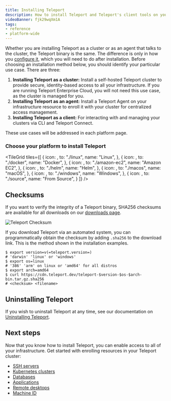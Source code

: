 ```yaml
---
title: Installing Teleport
description: How to install Teleport and Teleport's client tools on your platform, including binaries and instructions for Docker and Helm.
videoBanner: fjk29wqXm1A
tags:
- reference
- platform-wide
---
```


Whether you are installing Teleport as a cluster or as an agent that talks to the cluster, the Teleport binary is the same. The difference is only in how you [configure it](../reference/config.mdx), which you will need to do after installation. Before choosing an installation method below, you should identify your particular use case. There are three:

1. **Installing Teleport as a cluster:** Install a self-hosted Teleport cluster to provide secure, identity-based access to all your infrastructure. If you are running Teleport Enterprise Cloud, you will not need this use case, as the cluster is managed for you.
2. **Installing Teleport as an agent:** Install a Teleport Agent on your infrastructure resource to enroll it with your cluster for centralized access management.
3. **Installing Teleport as a client:** For interacting with and managing your clusters via CLI and Teleport Connect.

These use cases will be addressed in each platform page.

### Choose your platform to install Teleport

<TileGrid
  tiles={[
    {
      icon: <Icon name="linux" size="xl" />,
      to: "./linux",
      name: "Linux",
    },
    {
      icon: <Icon name="docker" size="xl" />,
      to: "./docker",
      name: "Docker",
    },
    {
      icon: <Icon name="ec2" size="xl" />,
      to: "./amazon-ec2",
      name: "Amazon EC2",
    },
    {
      icon: <Icon name="kubernetes2" size="xl" />,
      to: "./helm",
      name: "Helm",
    },
    {
      icon: <Icon name="apple" size="xl" />,
      to: "./macos",
      name: "macOS",
    },
    {
      icon: <Icon name="windows" size="xl" />,
      to: "./windows",
      name: "Windows",
    },
    {
      icon: <Icon name="laptop" size="xl" />,
      to: "./source",
      name: "From Source",
    }
  ]}
/>

## Checksums

If you want to verify the integrity of a Teleport binary, SHA256 checksums are
available for all downloads on our
[downloads page](https://goteleport.com/download/).

![Teleport Checksum](../../img/teleport-sha.png)

If you download Teleport via an automated system, you can programmatically
obtain the checksum by adding `.sha256` to the download link. This is the method
shown in the installation examples.

```code
$ export version=v(=teleport.version=)
# 'darwin' 'linux' or 'windows'
$ export os=linux
# '386' 'arm' on linux or 'amd64' for all distros
$ export arch=amd64
$ curl https://cdn.teleport.dev/teleport-$version-$os-$arch-bin.tar.gz.sha256
# <checksum> <filename>
```

## Uninstalling Teleport

If you wish to uninstall Teleport at any time, see our documentation on [Uninstalling Teleport](../zero-trust-access/management/admin/uninstall-teleport.mdx).

## Next steps

Now that you know how to install Teleport, you can enable access to all of your
infrastructure. Get started with enrolling resources in your Teleport cluster:

- [SSH servers](../enroll-resources/server-access/introduction.mdx)
- [Kubernetes clusters](../enroll-resources/kubernetes-access/introduction.mdx)
- [Databases](../enroll-resources/database-access/database-access.mdx)
- [Applications](../enroll-resources/application-access/introduction.mdx)
- [Remote desktops](../enroll-resources/desktop-access/introduction.mdx)
- [Machine ID](../machine-workload-identity/machine-id/introduction.mdx)
